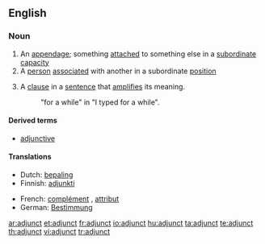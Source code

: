 ==English==
{{wikipedia}}
===Noun===
{{en-noun}}

# An [[appendage]]; something [[attach]]ed to something else in a [[subordinate]] [[capacity]]
# A [[person]] [[associate]]d with another in a subordinate [[position]]
# {{grammar}} A [[clause]] in a [[sentence]] that [[amplify|amplifies]] its meaning.
#: "for a while" in "I typed for a while".

====Derived terms====
* [[adjunctive]]

====Translations====
{{trans-top|appendage}}
* Dutch: [[bepaling]] {{f}}
* Finnish: [[adjunkti]]
{{trans-mid}}
* French: [[complément]] {{m}}, [[attribut]] {{m}}
* German: [[Bestimmung]] {{f}}
{{trans-bottom}}

[[ar:adjunct]]
[[et:adjunct]]
[[fr:adjunct]]
[[io:adjunct]]
[[hu:adjunct]]
[[ta:adjunct]]
[[te:adjunct]]
[[th:adjunct]]
[[vi:adjunct]]
[[tr:adjunct]]